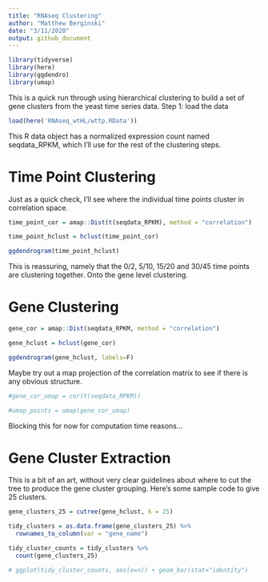 ```yaml
---
title: "RNAseq Clustering"
author: "Matthew Berginski"
date: "3/11/2020"
output: github_document
---
```


```r
library(tidyverse)
library(here)
library(ggdendro)
library(umap)
```

This is a quick run through using hierarchical clustering to build a set of gene clusters from the yeast time series data. Step 1: load the data

```r
load(here('RNAseq_wtHL/wttp.RData'))
```

This R data object has a normalized expression count named seqdata_RPKM, which I'll use for the rest of the clustering steps.

# Time Point Clustering

Just as a quick check, I'll see where the individual time points cluster in correlation space.

```r
time_point_cor = amap::Dist(t(seqdata_RPKM), method = "correlation")

time_point_hclust = hclust(time_point_cor)
```

```r
ggdendrogram(time_point_hclust)
```

This is reassuring, namely that the 0/2, 5/10, 15/20 and 30/45 time points are clustering together. Onto the gene level clustering.

# Gene Clustering

```r
gene_cor = amap::Dist(seqdata_RPKM, method = "correlation")

gene_hclust = hclust(gene_cor)
```

```r
ggdendrogram(gene_hclust, labels=F)
```

Maybe try out a map projection of the correlation matrix to see if there is any obvious structure.

```r
#gene_cor_umap = cor(t(seqdata_RPKM))

#umap_points = umap(gene_cor_umap)
```

Blocking this for now for computation time reasons...

# Gene Cluster Extraction

This is a bit of an art, without very clear guidelines about where to cut the tree to produce the gene cluster grouping. Here's some sample code to give 25 clusters.

```r
gene_clusters_25 = cutree(gene_hclust, k = 25)

tidy_clusters = as.data.frame(gene_clusters_25) %>%
  rownames_to_column(var = "gene_name")

tidy_cluster_counts = tidy_clusters %>%
  count(gene_clusters_25)
```

```r
# ggplot(tidy_cluster_counts, aes(x=n)) + geom_bar(stat="identity")
```